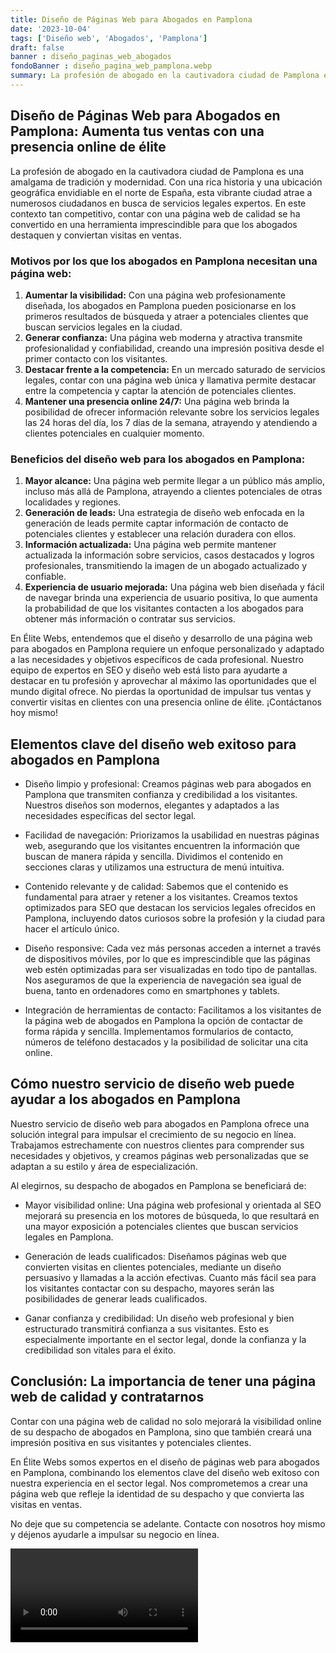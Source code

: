 ```yaml
---
title: Diseño de Páginas Web para Abogados en Pamplona
date: '2023-10-04'
tags: ['Diseño web', 'Abogados', 'Pamplona']
draft: false
banner : diseño_paginas_web_abogados
fondoBanner : diseño_pagina_web_pamplona.webp
summary: La profesión de abogado en la cautivadora ciudad de Pamplona es una amalgama de tradición y modernidad. Con una rica historia y una ubicación geográfica envidiable en el norte de España, esta vibrante ciudad atrae a numerosos ciudadanos en busca de servicios legales expertos. En este contexto tan competitivo, contar con una página web de calidad se ha convertido en una herramienta imprescindible para que los abogados destaquen y conviertan visitas en ventas.
---
```


## Diseño de Páginas Web para Abogados en Pamplona: Aumenta tus ventas con una presencia online de élite

La profesión de abogado en la cautivadora ciudad de Pamplona es una amalgama de tradición y modernidad. Con una rica historia y una ubicación geográfica envidiable en el norte de España, esta vibrante ciudad atrae a numerosos ciudadanos en busca de servicios legales expertos. En este contexto tan competitivo, contar con una página web de calidad se ha convertido en una herramienta imprescindible para que los abogados destaquen y conviertan visitas en ventas.

### Motivos por los que los abogados en Pamplona necesitan una página web:

1. **Aumentar la visibilidad:** Con una página web profesionamente diseñada, los abogados en Pamplona pueden posicionarse en los primeros resultados de búsqueda y atraer a potenciales clientes que buscan servicios legales en la ciudad.
2. **Generar confianza:** Una página web moderna y atractiva transmite profesionalidad y confiabilidad, creando una impresión positiva desde el primer contacto con los visitantes.
3. **Destacar frente a la competencia:** En un mercado saturado de servicios legales, contar con una página web única y llamativa permite destacar entre la competencia y captar la atención de potenciales clientes.
4. **Mantener una presencia online 24/7:** Una página web brinda la posibilidad de ofrecer información relevante sobre los servicios legales las 24 horas del día, los 7 días de la semana, atrayendo y atendiendo a clientes potenciales en cualquier momento.

### Beneficios del diseño web para los abogados en Pamplona:

1. **Mayor alcance:** Una página web permite llegar a un público más amplio, incluso más allá de Pamplona, atrayendo a clientes potenciales de otras localidades y regiones.
2. **Generación de leads:** Una estrategia de diseño web enfocada en la generación de leads permite captar información de contacto de potenciales clientes y establecer una relación duradera con ellos.
3. **Información actualizada:** Una página web permite mantener actualizada la información sobre servicios, casos destacados y logros profesionales, transmitiendo la imagen de un abogado actualizado y confiable.
4. **Experiencia de usuario mejorada:** Una página web bien diseñada y fácil de navegar brinda una experiencia de usuario positiva, lo que aumenta la probabilidad de que los visitantes contacten a los abogados para obtener más información o contratar sus servicios.

En Élite Webs, entendemos que el diseño y desarrollo de una página web para abogados en Pamplona requiere un enfoque personalizado y adaptado a las necesidades y objetivos específicos de cada profesional. Nuestro equipo de expertos en SEO y diseño web está listo para ayudarte a destacar en tu profesión y aprovechar al máximo las oportunidades que el mundo digital ofrece. No pierdas la oportunidad de impulsar tus ventas y convertir visitas en clientes con una presencia online de élite. ¡Contáctanos hoy mismo!

<GifSeo />

<Cta />

## Elementos clave del diseño web exitoso para abogados en Pamplona

- Diseño limpio y profesional: Creamos páginas web para abogados en Pamplona que transmiten confianza y credibilidad a los visitantes. Nuestros diseños son modernos, elegantes y adaptados a las necesidades específicas del sector legal.

- Facilidad de navegación: Priorizamos la usabilidad en nuestras páginas web, asegurando que los visitantes encuentren la información que buscan de manera rápida y sencilla. Dividimos el contenido en secciones claras y utilizamos una estructura de menú intuitiva.

- Contenido relevante y de calidad: Sabemos que el contenido es fundamental para atraer y retener a los visitantes. Creamos textos optimizados para SEO que destacan los servicios legales ofrecidos en Pamplona, incluyendo datos curiosos sobre la profesión y la ciudad para hacer el artículo único.

- Diseño responsive: Cada vez más personas acceden a internet a través de dispositivos móviles, por lo que es imprescindible que las páginas web estén optimizadas para ser visualizadas en todo tipo de pantallas. Nos aseguramos de que la experiencia de navegación sea igual de buena, tanto en ordenadores como en smartphones y tablets.

- Integración de herramientas de contacto: Facilitamos a los visitantes de la página web de abogados en Pamplona la opción de contactar de forma rápida y sencilla. Implementamos formularios de contacto, números de teléfono destacados y la posibilidad de solicitar una cita online.

## Cómo nuestro servicio de diseño web puede ayudar a los abogados en Pamplona

Nuestro servicio de diseño web para abogados en Pamplona ofrece una solución integral para impulsar el crecimiento de su negocio en línea. Trabajamos estrechamente con nuestros clientes para comprender sus necesidades y objetivos, y creamos páginas web personalizadas que se adaptan a su estilo y área de especialización.

Al elegirnos, su despacho de abogados en Pamplona se beneficiará de:

- Mayor visibilidad online: Una página web profesional y orientada al SEO mejorará su presencia en los motores de búsqueda, lo que resultará en una mayor exposición a potenciales clientes que buscan servicios legales en Pamplona.

- Generación de leads cualificados: Diseñamos páginas web que convierten visitas en clientes potenciales, mediante un diseño persuasivo y llamadas a la acción efectivas. Cuanto más fácil sea para los visitantes contactar con su despacho, mayores serán las posibilidades de generar leads cualificados.

- Ganar confianza y credibilidad: Un diseño web profesional y bien estructurado transmitirá confianza a sus visitantes. Esto es especialmente importante en el sector legal, donde la confianza y la credibilidad son vitales para el éxito.

## Conclusión: La importancia de tener una página web de calidad y contratarnos

Contar con una página web de calidad no solo mejorará la visibilidad online de su despacho de abogados en Pamplona, sino que también creará una impresión positiva en sus visitantes y potenciales clientes.

En Élite Webs somos expertos en el diseño de páginas web para abogados en Pamplona, combinando los elementos clave del diseño web exitoso con nuestra experiencia en el sector legal. Nos comprometemos a crear una página web que refleje la identidad de su despacho y que convierta las visitas en ventas.

No deje que su competencia se adelante. Contacte con nosotros hoy mismo y déjenos ayudarle a impulsar su negocio en línea.

<Video />

<CtaBot job='Abogados' city='Pamplona'/>

<Gmaps query='Pamplona+españa+maps' />